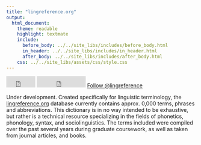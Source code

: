 ```yaml
---
title: "lingreference.org"
output:
  html_document:
    theme: readable
    highlight: textmate
    include:
      before_body: ../../site_libs/includes/before_body.html
      in_header: ../../site_libs/includes/in_header.html
      after_body: ../../site_libs/includes/after_body.html
    css: ../../site_libs/assets/css/style.css
---
```



<iframe src="http://ghbtns.com/github-btn.html?user=lingreference&repo=lingreference.github.io&type=watch&count=true&size=large" height="30" width="170" frameborder="0" scrolling="0" style="width:77px; height: 30px;" allowTransparency="true"></iframe>

<iframe src="http://ghbtns.com/github-btn.html?user=lingreference&repo=lingreference.github.io&type=fork&count=true&size=large" height="30" width="170" frameborder="0" scrolling="0" style="width:130px; height: 30px;" allowTransparency="true"></iframe>

<a href="https://twitter.com/lingreference" class="twitter-follow-button" data-show-count="false" data-size="large">Follow @lingreference</a>
<script>!function(d,s,id){var js,fjs=d.getElementsByTagName(s)[0],p=/^http:/.test(d.location)?'http':'https';if(!d.getElementById(id)){js=d.createElement(s);js.id=id;js.src=p+'://platform.twitter.com/widgets.js';fjs.parentNode.insertBefore(js,fjs);}}(document, 'script', 'twitter-wjs');</script>

<p></p>

Under development. Created specifically for linguistic terminology, the [lingreference.org](http://www.lingreference.org) database currently contains approx. 0,000 terms, phrases and abbreviations. This dictionary is in no way intended to be exhaustive, but rather is a technical resource specializing in the fields of phonetics, phonology, syntax, and sociolinguistics. The terms included were compiled over the past several years during graduate coursework, as well as taken from journal articles, and books.
